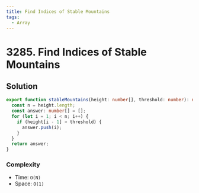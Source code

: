 ```yaml
---
title: Find Indices of Stable Mountains
tags:
  - Array
---
```


# 3285. Find Indices of Stable Mountains

<Badges>
  <LevelBadge level="easy" />
  <TopicBadge name="Array" slug="array" />
</Badges>

## Solution

```typescript filename="solution.ts" copy
export function stableMountains(height: number[], threshold: number): number[] {
  const n = height.length;
  const answer: number[] = [];
  for (let i = 1; i < n; i++) {
    if (height[i - 1] > threshold) {
      answer.push(i);
    }
  }
  return answer;
}
```

### Complexity

- Time: `O(N)`
- Space: `O(1)`

<ProblemLink
  codingSite="leetcode"
  href="https://leetcode.com/problems/find-indices-of-stable-mountains"
  title="Find Indices of Stable Mountains"
/>
